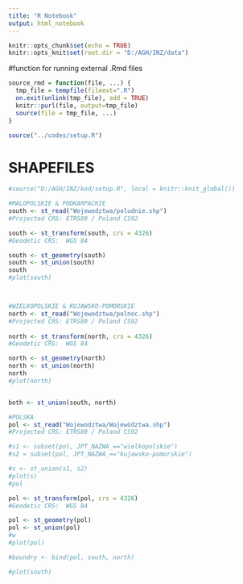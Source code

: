 ```yaml
---
title: "R Notebook"
output: html_notebook
---
```


```r
knitr::opts_chunk$set(echo = TRUE)
knitr::opts_knit$set(root.dir = "D:/AGH/INZ/data")
```

#function for running external .Rmd files
```r
source_rmd = function(file, ...) {
  tmp_file = tempfile(fileext=".R")
  on.exit(unlink(tmp_file), add = TRUE)
  knitr::purl(file, output=tmp_file)
  source(file = tmp_file, ...)
}
```

```r
source("../codes/setup.R")
```


# SHAPEFILES

```r
#source("D:/AGH/INZ/kod/setup.R", local = knitr::knit_global())

#MALOPOLSKIE & PODKARPACKIE
south <- st_read("Wojewodztwa/poludnie.shp")
#Projected CRS: ETRS89 / Poland CS92

south <- st_transform(south, crs = 4326)
#Geodetic CRS:  WGS 84

south <- st_geometry(south)
south <- st_union(south)
south
#plot(south)



#WIELKOPOLSKIE & KUJAWSKO-POMORSKIE
north <- st_read("Wojewodztwa/polnoc.shp")
#Projected CRS: ETRS89 / Poland CS92
  
north <- st_transform(north, crs = 4326)
#Geodetic CRS:  WGS 84

north <- st_geometry(north)
north <- st_union(north)
north
#plot(north)


both <- st_union(south, north)
```

```r
#POLSKA
pol <- st_read("Wojewodztwa/Województwa.shp")
#Projected CRS: ETRS89 / Poland CS92

#s1 <- subset(pol, JPT_NAZWA_=="wielkopolskie")
#s2 = subset(pol, JPT_NAZWA_=="kujawsko-pomorskie")

#s <- st_union(s1, s2)
#plot(s)
#pol

pol <- st_transform(pol, crs = 4326)
#Geodetic CRS:  WGS 84

pol <- st_geometry(pol)
pol <- st_union(pol)
#w
#plot(pol)

#boundry <- bind(pol, south, north)

#plot(south)
```
